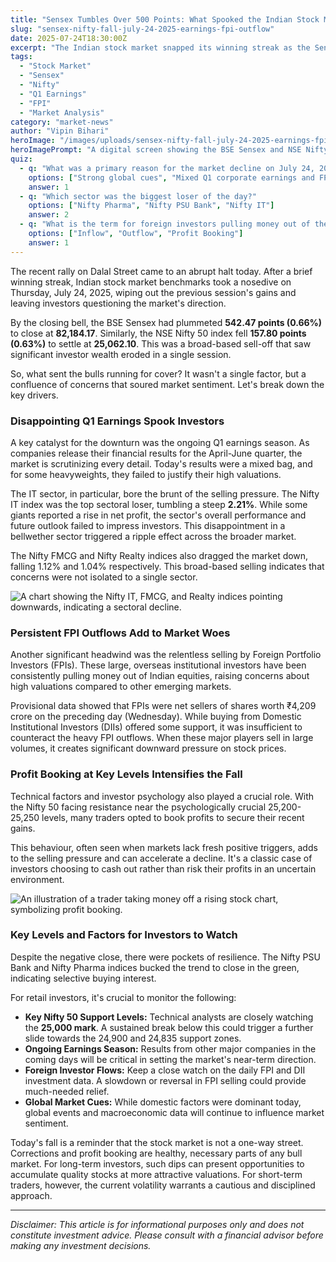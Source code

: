 ```yaml
---
title: "Sensex Tumbles Over 500 Points: What Spooked the Indian Stock Market Today?"
slug: "sensex-nifty-fall-july-24-2025-earnings-fpi-outflow"
date: 2025-07-24T18:30:00Z
excerpt: "The Indian stock market snapped its winning streak as the Sensex and Nifty 50 fell sharply on Thursday, July 24, 2025. We break down the key reasons, from disappointing Q1 earnings in the IT sector to persistent foreign investor selling, and what it means for you."
tags:
  - "Stock Market"
  - "Sensex"
  - "Nifty"
  - "Q1 Earnings"
  - "FPI"
  - "Market Analysis"
category: "market-news"
author: "Vipin Bihari"
heroImage: "/images/uploads/sensex-nifty-fall-july-24-2025-earnings-fpi-outflow/hero-image.jpg"
heroImagePrompt: "A digital screen showing the BSE Sensex and NSE Nifty indices with red downward arrows, set against the backdrop of the Bombay Stock Exchange building."
quiz:
  - q: "What was a primary reason for the market decline on July 24, 2025?"
    options: ["Strong global cues", "Mixed Q1 corporate earnings and FPI selling", "A surge in the PSU Bank index"]
    answer: 1
  - q: "Which sector was the biggest loser of the day?"
    options: ["Nifty Pharma", "Nifty PSU Bank", "Nifty IT"]
    answer: 2
  - q: "What is the term for foreign investors pulling money out of the market?"
    options: ["Inflow", "Outflow", "Profit Booking"]
    answer: 1
---
```


The recent rally on Dalal Street came to an abrupt halt today. After a brief winning streak, Indian stock market benchmarks took a nosedive on Thursday, July 24, 2025, wiping out the previous session's gains and leaving investors questioning the market's direction.

By the closing bell, the BSE Sensex had plummeted **542.47 points (0.66%)** to close at **82,184.17**. Similarly, the NSE Nifty 50 index fell **157.80 points (0.63%)** to settle at **25,062.10**. This was a broad-based sell-off that saw significant investor wealth eroded in a single session.

So, what sent the bulls running for cover? It wasn't a single factor, but a confluence of concerns that soured market sentiment. Let's break down the key drivers.

### Disappointing Q1 Earnings Spook Investors

A key catalyst for the downturn was the ongoing Q1 earnings season. As companies release their financial results for the April-June quarter, the market is scrutinizing every detail. Today's results were a mixed bag, and for some heavyweights, they failed to justify their high valuations.

The IT sector, in particular, bore the brunt of the selling pressure. The Nifty IT index was the top sectoral loser, tumbling a steep **2.21%**. While some giants reported a rise in net profit, the sector's overall performance and future outlook failed to impress investors. This disappointment in a bellwether sector triggered a ripple effect across the broader market.

The Nifty FMCG and Nifty Realty indices also dragged the market down, falling 1.12% and 1.04% respectively. This broad-based selling indicates that concerns were not isolated to a single sector.

![A chart showing the Nifty IT, FMCG, and Realty indices pointing downwards, indicating a sectoral decline.](/images/uploads/sensex-nifty-fall-july-24-2025-earnings-fpi-outflow/sectoral-decline.png)

### Persistent FPI Outflows Add to Market Woes

Another significant headwind was the relentless selling by Foreign Portfolio Investors (FPIs). These large, overseas institutional investors have been consistently pulling money out of Indian equities, raising concerns about high valuations compared to other emerging markets.

Provisional data showed that FPIs were net sellers of shares worth ₹4,209 crore on the preceding day (Wednesday). While buying from Domestic Institutional Investors (DIIs) offered some support, it was insufficient to counteract the heavy FPI outflows. When these major players sell in large volumes, it creates significant downward pressure on stock prices.

### Profit Booking at Key Levels Intensifies the Fall

Technical factors and investor psychology also played a crucial role. With the Nifty 50 facing resistance near the psychologically crucial 25,200-25,250 levels, many traders opted to book profits to secure their recent gains.

This behaviour, often seen when markets lack fresh positive triggers, adds to the selling pressure and can accelerate a decline. It's a classic case of investors choosing to cash out rather than risk their profits in an uncertain environment.

![An illustration of a trader taking money off a rising stock chart, symbolizing profit booking.](/images/uploads/sensex-nifty-fall-july-24-2025-earnings-fpi-outflow/profit-booking.png)

### Key Levels and Factors for Investors to Watch

Despite the negative close, there were pockets of resilience. The Nifty PSU Bank and Nifty Pharma indices bucked the trend to close in the green, indicating selective buying interest.

For retail investors, it's crucial to monitor the following:

*   **Key Nifty 50 Support Levels:** Technical analysts are closely watching the **25,000 mark**. A sustained break below this could trigger a further slide towards the 24,900 and 24,835 support zones.
*   **Ongoing Earnings Season:** Results from other major companies in the coming days will be critical in setting the market's near-term direction.
*   **Foreign Investor Flows:** Keep a close watch on the daily FPI and DII investment data. A slowdown or reversal in FPI selling could provide much-needed relief.
*   **Global Market Cues:** While domestic factors were dominant today, global events and macroeconomic data will continue to influence market sentiment.

Today's fall is a reminder that the stock market is not a one-way street. Corrections and profit booking are healthy, necessary parts of any bull market. For long-term investors, such dips can present opportunities to accumulate quality stocks at more attractive valuations. For short-term traders, however, the current volatility warrants a cautious and disciplined approach.

---
*Disclaimer: This article is for informational purposes only and does not constitute investment advice. Please consult with a financial advisor before making any investment decisions.*